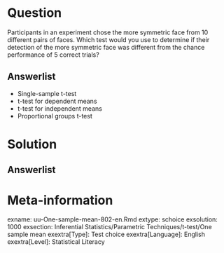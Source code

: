 
Question
========
  
Participants in an experiment chose the more symmetric face from 10 different pairs of faces. Which test would you use to determine if their detection of the more symmetric face was different from the chance performance of 5 correct trials?
  
Answerlist
----------
* Single-sample t-test
* t-test for dependent means
* t-test for independent means
* Proportional groups t-test


Solution
========
  


Answerlist
----------



Meta-information
================
exname: uu-One-sample-mean-802-en.Rmd
extype: schoice
exsolution: 1000
exsection: Inferential Statistics/Parametric Techniques/t-test/One sample mean
exextra[Type]: Test choice
exextra[Language]: English
exextra[Level]: Statistical Literacy
